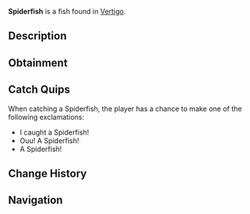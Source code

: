 {{FishInfobox
|image          = Spiderfish.png
|rarity         = Common
|sea            = First Sea
|location       = [[Vertigo]]
|sublocation    = 
|sources        = Fishing Rod
|radar_location = 
|xp             = 20
|weather        = 
|time           = 
|season         = Winter
|bait           = 
|base_weight    = 1
|base_value     = 30
|weight_range   = 0.7
|base_chance    = 90
|base_resil     = 90
}}
'''Spiderfish''' is a {{Rarity|Common}} fish found in [[Vertigo]].

== Description ==
{{Description|The Spiderfish is a rare void fish, caught only in Vertigos calm waters. They are schooling fish and are a common prey of Vertigos vicious predators.|Bestiary Entry}}

== Obtainment ==
{{Description|Found commonly in Vertigo.|Bestiary Hint}}
{{Fish Availability|
Vertigo/Vertigos Dip
|top_rods      = 
Training Rod\501698.3\501698.3;
Leviathan's Fang Rod\312153.36\151013.99;
Trident Rod\298895.22\178116.1;
No-Life Rod\295979.29\255824.71;
Free Spirit Rod\295832.64\177897.93;
Flimsy Rod\273881.42\257218.14;
Abyssal Specter Rod\263177.79\206932.15;
Fast Rod\257098.03\257098.03;
Seraphic Rod\278057.69\254817.61;
Ethereal Prism Rod\273622.4\39276.08;
Challenger's Rod\265350.86\233237.75;
Rod Of The Forgotten Fang\261429.19\232684.31;
Depthseeker Rod\261262\198935.43;
Blazebringer Rod\259971.56\205356.52;
Verdant Shear Rod\259174.49\218046.24;
Rod Of The Depths\258840.69\211980.93;
Zeus Rod\258707.57\217487.15;
Rod Of The Exalted One\258660.5\165569.59;
Avalanche Rod\247167.14\178858.91;
Volcanic Rod\239594.1\176793.26;
Steady Rod\128665.05\95050.86
|recommended   = Training Rod
}}

== Catch Quips ==
When catching a Spiderfish, the player has a chance to make one of the following exclamations:
* I caught a Spiderfish!
* Ouu! A Spiderfish!
* A Spiderfish!

== Change History ==
{{Change History|{{subst:Current Version}}}}

== Navigation ==
{{Fish Navbox|Vertigo}}